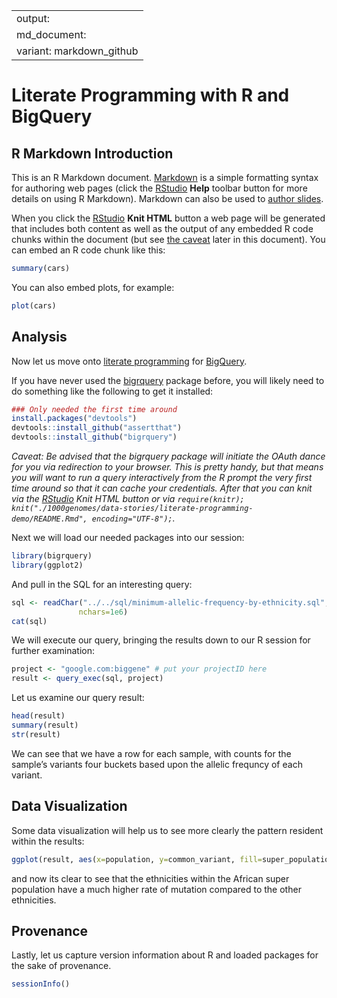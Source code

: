 <!-- R Markdown Documentation, DO NOT EDIT THE PLAIN MARKDOWN VERSION OF THIS FILE -->

<!-- Copyright 2014 Google Inc. All rights reserved. -->

<!-- Licensed under the Apache License, Version 2.0 (the "License"); -->
<!-- you may not use this file except in compliance with the License. -->
<!-- You may obtain a copy of the License at -->

<!--     http://www.apache.org/licenses/LICENSE-2.0 -->

<!-- Unless required by applicable law or agreed to in writing, software -->
<!-- distributed under the License is distributed on an "AS IS" BASIS, -->
<!-- WITHOUT WARRANTIES OR CONDITIONS OF ANY KIND, either express or implied. -->
<!-- See the License for the specific language governing permissions and -->
<!-- limitations under the License. -->

---
output:
  md_document:
    variant: markdown_github
---

Literate Programming with R and BigQuery
========================================================

R Markdown Introduction
-------------------------

This is an R Markdown document. [Markdown](http://daringfireball.net/projects/markdown/syntax) is a simple formatting syntax for authoring web pages (click the [RStudio](http://www.rstudio.com/) **Help** toolbar button for more details on using R Markdown).  Markdown can also be used to [author slides](http://www.rstudio.com/ide/docs/presentations/overview).

When you click the [RStudio](http://www.rstudio.com/) **Knit HTML** button a web page will be generated that includes both content as well as the output of any embedded R code chunks within the document (but see [the caveat](#caveat) later in this document).  You can embed an R code chunk like this:

```r
summary(cars)
```

You can also embed plots, for example:

```r
plot(cars)
```

Analysis
--------------

Now let us move onto [literate programming](http://en.wikipedia.org/wiki/Literate_programming) for [BigQuery](https://developers.google.com/bigquery/).

If you have never used the [bigrquery](https://github.com/hadley/bigrquery) package before, you will likely need to do something like the following to get it installed:

```r
### Only needed the first time around
install.packages("devtools")
devtools::install_github("assertthat")
devtools::install_github("bigrquery")
```

<a id="caveat">_Caveat: Be advised that the bigrquery package will initiate the OAuth dance for you via redirection to your browser.  This is pretty handy, but that means you will want to run a query interactively from the R prompt the very first time around so that it can cache your credentials.  After that you can knit via the [RStudio](http://www.rstudio.com/) Knit HTML button or via `require(knitr); knit("./1000genomes/data-stories/literate-programming-demo/README.Rmd", encoding="UTF-8");`._</a>

Next we will load our needed packages into our session:
```r
library(bigrquery)
library(ggplot2)
```

And pull in the SQL for an interesting query:
```r
sql <- readChar("../../sql/minimum-allelic-frequency-by-ethnicity.sql",
               nchars=1e6)
cat(sql)
```

We will execute our query, bringing the results down to our R session for further examination:
```r
project <- "google.com:biggene" # put your projectID here
result <- query_exec(sql, project)
```

Let us examine our query result:
```r
head(result)
summary(result)
str(result)
```
We can see that we have a row for each sample, with counts for the sample's variants four buckets based upon the allelic frequncy of each variant.


Data Visualization
-------------------
Some data visualization will help us to see more clearly the pattern resident within the results:
```r
ggplot(result, aes(x=population, y=common_variant, fill=super_population)) + geom_boxplot() + ylab("Count of common variants per sample") + ggtitle("Common Variants (Minimum Allelic Frequency 5%)")
```
and now its clear to see that the ethnicities within the African super population have a much higher rate of mutation compared to the other ethnicities.


Provenance
-------------------
Lastly, let us capture version information about R and loaded packages for the sake of provenance.
```r
sessionInfo()
```
